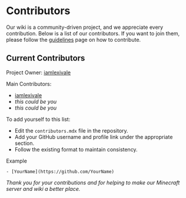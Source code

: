 # Contributors

Our wiki is a community-driven project, and we appreciate every contribution. Below is a list of our contributors. If you want to join them, please follow the [guidelines](/guidelines) page on how to contribute.

## Current Contributors

Project Owner: [iamlexivale](https://github.com/iamlexivale/)

Main Contributors:

- [iamlexivale](https://github.com/iamlexivale/)
- _this could be you_
- _this could be you_

To add yourself to this list:

- Edit the `contributors.mdx` file in the repository.
- Add your GitHub username and profile link under the appropriate section.
- Follow the existing format to maintain consistency.

Example

```
- [YourName](https://github.com/YourName)
```

_Thank you for your contributions and for helping to make our Minecraft server and wiki a better place._
